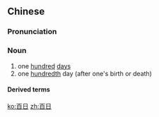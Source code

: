 ==Chinese==
{{zh-forms}}

===Pronunciation===
{{zh-pron
|m=bǎirì
|c=baak3 jat6
|h=pfs=pak-ngit
|mn=pah-ji̍t/pah-li̍t
|cat=n
}}

===Noun===
{{zh-noun}}

# one [[hundred]] [[day]]s
# one [[hundredth]] day (after one's birth or death)

====Derived terms====
{{zh-der|百日咳}}

[[ko:百日]]
[[zh:百日]]